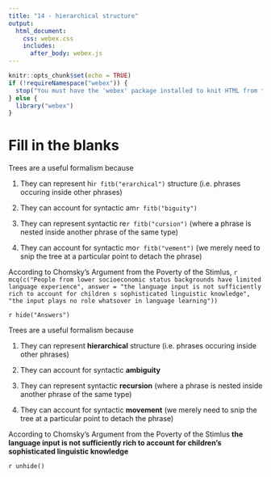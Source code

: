 ```yaml
---
title: "14 - hierarchical structure"
output:
  html_document:
    css: webex.css
    includes:
      after_body: webex.js
---
```



```r
knitr::opts_chunk$set(echo = TRUE)
if (!requireNamespace("webex")) {
  stop("You must have the 'webex' package installed to knit HTML from this template.\n   devtools::install_github(\"dalejbarr/webex\")")
} else {
  library("webex")
}
```

# Fill in the blanks

Trees are a useful formalism because

(1) They can represent hi`r fitb("erarchical")` structure (i.e. phrases occuring inside other phrases)

(2) They can account for syntactic am`r fitb("biguity")`

(3) They can represent syntactic re`r fitb("cursion")` (where a phrase is nested inside another phrase of the same type)

(4) They can account for syntactic mo`r fitb("vement")` (we merely need to snip the tree at a particular point to detach the phrase)

According to Chomsky's Argument from the Poverty of the Stimlus, `r mcq(c("People from lower socioeconomic status backgrounds have limited language experience", answer = "the language input is not sufficiently rich to account for children s sophisticated linguistic knowledge", "the input plays no role whatsover in language learning"))`




`r hide("Answers")`

Trees are a useful formalism because

(1) They can represent **hierarchical** structure (i.e. phrases occuring inside other phrases)

(2) They can account for syntactic **ambiguity**

(3) They can represent syntactic **recursion** (where a phrase is nested inside another phrase of the same type)

(4) They can account for syntactic **movement** (we merely need to snip the tree at a particular point to detach the phrase)

According to Chomsky's Argument from the Poverty of the Stimlus **the language input is not sufficiently rich to account for children's sophisticated linguistic knowledge**

`r unhide()`

